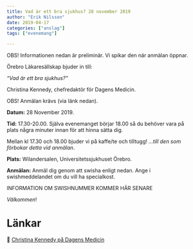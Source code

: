 ```yaml
---
title: Vad är ett bra sjukhus? 28 november 2019
author: "Erik Nilsson"
date: 2019-04-17
categories: ["anslag"]
tags: ["evenemang"]

---
```


OBS! Informationen nedan är preliminär. Vi spikar den när anmälan öppnar.


Örebro Läkaresällskap bjuder in till:

_"Vad är ett bra sjukhus?”_

Christina Kennedy, chefredaktör för Dagens Medicin.

OBS! Anmälan krävs (via länk nedan).

**Datum:** 28 November 2019. 

**Tid:** 17.30-20.00. Själva evenemanget börjar 18.00 så du behöver vara på plats några minuter innan för att hinna sätta dig. 

Mellan kl 17.30 och 18.00 bjuder vi på kaffe/te och tilltugg! _...till den som förbokar detta vid anmälan_.

**Plats:** Wilandersalen, Universitetssjukhuset Örebro.

**Anmälan:** Anmäl dig genom att swisha enligt nedan. Ange i swishmeddelandet om du vill ha specialkost.

INFORMATION OM SWISHNUMMER KOMMER HÄR SENARE

<!-- &#x1F517; [Klicka här för anmälan](https://forms.), senast NN november. -->
<!-- **Avgift:** Swisha 50 kr till 0730-296318 i samband med anmälan! Märk inbetalningen med "ÖLS”. -->

_Välkommen_!

<!-- ![Musikkväll](/media/2019-leonardo.png) -->

# Länkar

&#x1F517;  [Christina Kennedy på Dagens Medicin](https://www.dagensmedicin.se/blogg/christina-kennedy/)

<!-- ![Örebro konserthus år 1940](/media/orebro_konserthus_1940.jpg) -->




